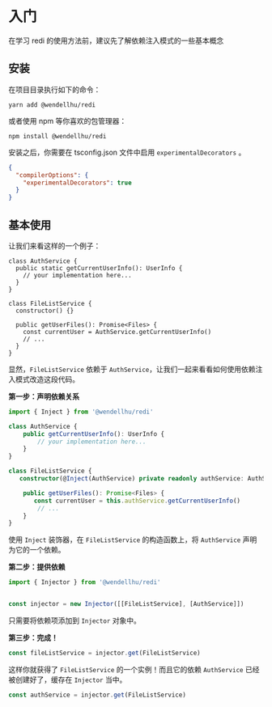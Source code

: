 
# 入门

<Callout>
  在学习 redi 的使用方法前，建议先了解依赖注入模式的一些基本概念
</Callout>

## 安装

在项目目录执行如下的命令：

```shell
yarn add @wendellhu/redi
```

或者使用 npm 等你喜欢的包管理器：

```shell
npm install @wendellhu/redi
```

安装之后，你需要在 tsconfig.json 文件中启用 `experimentalDecorators` 。

```json highlight=3
{
  "compilerOptions": {
    "experimentalDecorators": true
  }
}
```

## 基本使用

让我们来看这样的一个例子：

```tsx
class AuthService {
  public static getCurrentUserInfo(): UserInfo {
    // your implementation here...
  }
}

class FileListService {
  constructor() {}

  public getUserFiles(): Promise<Files> {
    const currentUser = AuthService.getCurrentUserInfo()
    // ...
  }
}
```

显然，`FileListService` 依赖于 `AuthService`，让我们一起来看看如何使用依赖注入模式改造这段代码。

**第一步：声明依赖关系**

```typescript highlight=1,4,10,13
import { Inject } from '@wendellhu/redi'

class AuthService {
    public getCurrentUserInfo(): UserInfo {
        // your implementation here...
    }
}

class FileListService {
   constructor(@Inject(AuthService) private readonly authService: AuthService) {}

    public getUserFiles(): Promise<Files> {
       const currentUser = this.authService.getCurrentUserInfo()
        // ...
    }
}
```

使用 `Inject` 装饰器，在 `FileListService` 的构造函数上，将 `AuthService` 声明为它的一个依赖。

**第二步：提供依赖**

```typescript
import { Injector } from '@wendellhu/redi'


const injector = new Injector([[FileListService], [AuthService]])
```

只需要将依赖项添加到 `Injector` 对象中。

**第三步：完成！**

```typescript
const fileListService = injector.get(FileListService)
```

这样你就获得了 `FileListService` 的一个实例！而且它的依赖 `AuthService` 已经被创建好了，缓存在 `Injector` 当中。

```typescript
const authService = injector.get(FileListService)
```
